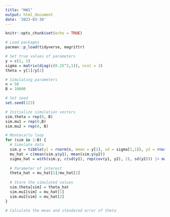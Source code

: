```yaml
---
title: "HW1"
output: html_document
date: '2023-03-30'
---
```


```r
knitr::opts_chunk$set(echo = TRUE)
```

```r
# Load packages
pacman::p_load(tidyverse, magrittr)
```

```r
# Set true values of parameters
y = c(1, 1)
sigma = matrix(diag(c(0.25^2,1)), ncol = 2)
theta = y[1]/y[2]

# Simulating parameters
n = 50
B = 10000

# Set seed
set.seed(123)

# Initialize simulation vectors
sim.theta = rep(0, B)
sim.mu1 = rep(0,B)
sim.mu2 = rep(0, B)

# Montecarlo loop
for (sim in 1:B) {
  # Simulate data
  sim.y = tibble(y1 = rnorm(n, mean = y[1], sd = sigma[1,1]), y2 = rnorm(n, mean = y[2], sd = sigma[2,2]))
  mu_hat = c(mean(sim.y$y1), mean(sim.y$y2))
  sigma_hat = with(sim.y, c(sd(y1), rep(cov(y1, y2), 2), sd(y2))) |> matrix(ncol = 2)
  
  # Parameter of interest
  theta_hat = mu_hat[1]/mu_hat[2]
  
  # Store the simulated values 
  sim.theta[sim] = theta_hat
  sim.mu1[sim] = mu_hat[1]
  sim.mu2[sim] = mu_hat[2]
}

# Calculate the mean and standared error of theta
```




